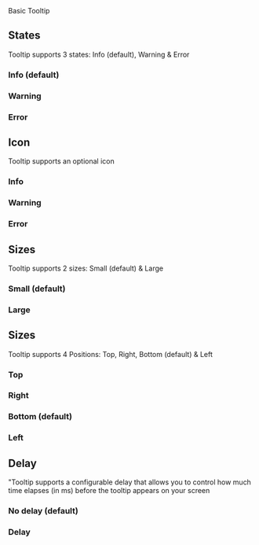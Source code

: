 
<Meta of={Tooltip} />
<Title>Components/Tooltip</Title>
<Subtitle>Basic Tooltip</Subtitle>

<Primary />
<Controls />

## States

Tooltip supports 3 states: Info (default), Warning & Error

### Info (default)

<Canvas of={Tooltip.Info} />

### Warning

<Canvas of={Tooltip.Warning} />

### Error

<Canvas of={Tooltip.Error} />

## Icon

Tooltip supports an optional icon

### Info

<Canvas of={Tooltip.IconInfo} />

### Warning

<Canvas of={Tooltip.IconWarning} />

### Error

<Canvas of={Tooltip.IconError} />

## Sizes

Tooltip supports 2 sizes: Small (default) & Large

### Small (default)

<Canvas of={Tooltip.Small} />

### Large

<Canvas of={Tooltip.Large} />

## Sizes

Tooltip supports 4 Positions: Top, Right, Bottom (default) & Left

### Top

<Canvas of={Tooltip.Top} />

### Right

<Canvas of={Tooltip.Right} />

### Bottom (default)

<Canvas of={Tooltip.Bottom} />

### Left

<Canvas of={Tooltip.Left} />

## Delay

"Tooltip supports a configurable delay that allows you to control how much time elapses (in ms) before the tooltip appears on your screen

### No delay (default)

<Canvas of={Tooltip.NoDelay} />

### Delay

<Canvas of={Tooltip.Delay} />
